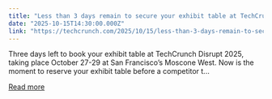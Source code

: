 ```yaml
---
title: "Less than 3 days remain to secure your exhibit table at TechCrunch Disrupt 2025"
date: "2025-10-15T14:30:00.000Z"
link: "https://techcrunch.com/2025/10/15/less-than-3-days-remain-to-secure-your-exhibit-table-at-techcrunch-disrupt-2025/"
---
```


Three days left to book your exhibit table at TechCrunch Disrupt 2025, taking place October 27-29 at San Francisco’s Moscone West. Now is the moment to reserve your exhibit table before a competitor t...

[Read more](https://techcrunch.com/2025/10/15/less-than-3-days-remain-to-secure-your-exhibit-table-at-techcrunch-disrupt-2025/)
